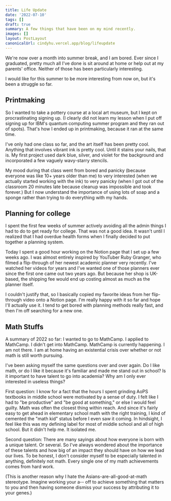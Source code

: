 ```yaml
---
title: Life Update
date: '2022-07-10'
tags: []
draft: true
summary: A few things that have been on my mind recently.
images: []
layout: PostLayout
canonicalUrl: cindyhu.vercel.app/blog/lifeupdate
---
```


We're now over a month into summer break, and I am bored. Ever since I graduated, pretty much all I've done is sit around at home or help out at my parents' office. Neither of those has been particularly interesting.

I would like for this summer to be more interesting from now on, but it's been a struggle so far.

## Printmaking

So I wanted to take a pottery course at a local art museum, but I kept on procrastinating signing up. (I clearly did not learn my lesson when I put off signing up for IBM's quantum computing summer program and they ran out of spots). That's how I ended up in printmaking, because it ran at the same time.

I've only had one class so far, and the art itself has been pretty cool. Anything that involves vibrant ink is pretty cool. Until it stains your nails, that is. My first project used dark blue, silver, and violet for the background and incorporated a few vaguely wavy-starry stencils.

My mood during that class went from bored and panicky (because everyone was like 10+ years older than me) to very interested (when we actually started working with the ink) to very panicky (when I got out of the classroom 20 minutes late because cleanup was impossible and took forever.) But I now understand the importance of using lots of soap and a sponge rather than trying to do everything with my hands.

## Planning for college

I spent the first few weeks of summer actively avoiding all the admin things I had to do to get ready for college. That was not a good idea. It wasn't until I realized that I had overdue health forms when I finally decided to put together a planning system.

Today I spent a good hour working on the Notion page that I set up a few weeks ago. I was almost entirely inspired by YouTuber Ruby Granger, who filmed a flip-through of her newest academic planner very recently. I've watched her videos for years and I've wanted one of those planners ever since the first one came out two years ago. But because her shop is UK-based, the shipping fee would end up costing almost as much as the planner itself.

I couldn't justify that, so I basically copied my favorite ideas from her flip-through video onto a Notion page. I'm really happy with it so far and hope I'll actually use it. I tend to get bored with planning methods really fast, and then I'm off searching for a new one.

## Math Stuffs

A summary of 2022 so far: I wanted to go to MathCamp. I applied to MathCamp. I didn't get into MathCamp. MathCamp is currently happening. I am not there. I am at home having an existential crisis over whether or not math is still worth pursuing.

I've been asking myself the same questions over and over again. Do I like math, or do I like it because it's familiar and made me stand out in school? Is it important to have talent to go into academia? Why am I only ever interested in useless things?

First question: I know for a fact that the hours I spent grinding AoPS textbooks in middle school were motivated by a sense of duty. I felt like I had to "be productive" and "be good at something," or else I would feel guilty. Math was often the closest thing within reach. And since it's fairly easy to get ahead in elementary school math with the right training, I kind of cemented the "math kid" status before I even saw it coming. In hindsight, I feel like this was my defining label for most of middle school and all of high school. But it didn't help me. It isolated me.

Second question: There are many sayings about how everyone is born with a unique talent. Or several. So I've always wondered about the importance of these talents and how big of an impact they should have on how we lead our lives. To be honest, I don't consider myself to be especially talented in anything, definitely not math. Every single one of my math achievements comes from hard work.

(This is another reason why I hate the Asians-are-all-good-at-math stereotype. Imagine working your a-- off to achieve something that matters to you and then having someone dismiss your success by attributing it to your genes.)
